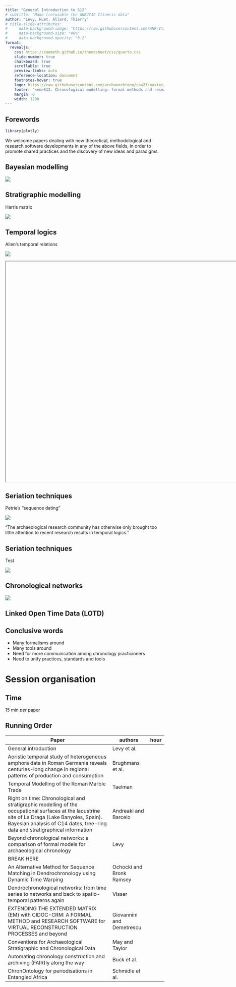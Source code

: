 ```yaml
---
title: "General Introduction to S12"
# subtitle: "Make (re)usable the ANRJCJC Itineris data"
author: "Levy, Huet, Allard, Thierry"
# title-slide-attributes:
#     data-background-image: "https://raw.githubusercontent.com/ANR-Itineris/itineris/master/www/logo.png"
#     data-background-size: "40%"
#     data-background-opacity: "0.2"
format:
  revealjs: 
    css: https://zoometh.github.io/thomashuet/css/quarto.css
    slide-number: true
    chalkboard: true
    scrollable: true
    preview-links: auto
    reference-location: document
    footnotes-hover: true
    logo: https://raw.githubusercontent.com/archaeochrono/caa23/master/s12/images/logo-caa23.png
    footer: "<em>S12. Chronological modelling: formal methods and research software</em> <img src='https://raw.githubusercontent.com/archaeochrono/caa23/master/s12/images/logo-caa23.png' style='height: 40px;vertical-align: middle;'> <https://github.com/archaeochrono/caa23>  CAA23, Amsterdam, 2023"
    margin: 0
    width: 1200
---
```


## Forewords {background-color="#f3e7b3"}

```r
library(plotly)
```

::: {.notes}
We welcome papers dealing with new theoretical, methodological and research software developments in any of the above fields, in order to promote shared practices and the discovery of new ideas and paradigms.
:::

## Bayesian modelling


<img src='https://raw.githubusercontent.com/archaeochrono/caa23/master/s12/images/bayesian.png'>


## Stratigraphic modelling

Harris matrix

<img src='https://raw.githubusercontent.com/archaeochrono/caa23/master/s12/images/harris.png'>


## Temporal logics

Allen's temporal relations

<img src='https://raw.githubusercontent.com/archaeochrono/caa23/master/s12/images/allen.png'>

```{=html}
<iframe width="1200" height="700" src=""></iframe>
```

## Seriation techniques

Petrie’s "sequence dating"

```{=html}
<img src=src="https://raw.githubusercontent.com/archaeochrono/caa23/master/s12/images/temporal-logics-2.png"> 
```


::: {.notes}
"The archaeological research community has otherwise only brought too little attention to recent research results in temporal logics." 
:::

## Seriation techniques

Test

```{=html}
<img src="https://raw.githubusercontent.com/archaeochrono/caa23/master/s12/images/seriation-2.png">
```


## Chronological networks

```{=html}
<img src="https://raw.githubusercontent.com/archaeochrono/caa23/master/s12/images/chrono-networks.png"> 
```

## Linked Open Time Data (LOTD)



## Conclusive words
* Many formalisms around
* Many tools around
* Need for more communication among chronology practicioners
* Need to unify practices, standards and tools

# Session organisation

## Time

15 min *per* paper

## Running Order

<table>
    <thead>
      <tr>
        <th>Paper</th>
        <th>authors</th>
        <th>hour</th>
      </tr>
    </thead>
    <tbody>
      <tr>
        <td>General introduction</td>
        <td>Levy et al.</td>
        <td></td>
      </tr>
      <tr>
        <td>Aoristic temporal study of heterogeneous amphora data in Roman Germania reveals centuries-long change in regional patterns of production and consumption</td>
        <td>Brughmans et al.</td>
        <td></td>
      </tr>
      <tr>
        <td>Temporal Modelling of the Roman Marble Trade</td>
        <td>Taelman</td>
        <td></td>
      </tr>
      <tr>
        <td>Right on time: Chronological and stratigraphic modelling of the occupational surfaces at the lacustrine site of La Draga (Lake Banyoles, Spain). Bayesian analysis of C14 dates, tree-ring data and stratigraphical information</td>
        <td>Andreaki and Barcelo</td>
        <td></td>
      </tr>
      <tr>
        <td>Beyond chronological networks: a comparison of formal models for archaeological chronology</td>
        <td>Levy</td>
        <td></td>
      </tr>
      <tr>
        <td>BREAK HERE</td>
        <td></td>
        <td></td>
      </tr>
      <tr>
        <td>An Alternative Method for Sequence Matching in Dendrochronology using Dynamic Time Warping</td>
        <td>Ochocki and Bronk Ramsey</td>
        <td></td>
      </tr>
      <tr>
        <td>Dendrochronological networks: from time series to networks and back to spatio-temporal patterns again</td>
        <td>Visser</td>
        <td></td>
      </tr>
      <tr>
        <td>EXTENDING THE EXTENDED MATRIX (EM) with CIDOC-CRM: A FORMAL METHOD and RESEARCH SOFTWARE for VIRTUAL RECONSTRUCTION PROCESSES and beyond</td>
        <td>Giovannini and Demetrescu</td>
        <td></td>
      </tr>
      <tr>
        <td>Conventions for Archaeological Stratigraphic and Chronological Data</td>
        <td>May and Taylor</td>
        <td></td>
      </tr>
      <tr>
        <td>Automating chronology construction and archiving (FAIR)ly along the way</td>
        <td>Buck et al.</td>
        <td></td>
      </tr>
      <tr>
        <td>ChronOntology for periodisations in Entangled Africa</td>
        <td>Schmidle et al.</td>
        <td></td>
      </tr>
    </tbody>
    </table>

